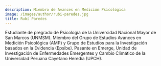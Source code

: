 ```yaml
---
description: Miembro de Avances en Medición Psicológica
image: /images/author/rubi-paredes.jpg
title: Rubí Paredes
---
```


Estudiante de pregrado de Psicología de la Universidad Nacional Mayor de San Marcos (UNMSM). Miembro del Grupo de Estudios Avances en Medición Psicológica (AMP) y Grupo de Estudios para la Investigación basados en la Evidencia (Epsibe). Pasante en Emerge, Unidad de Investigación de Enfermedades Emergentes y Cambio Climático de la Universidad Peruana Cayetano Heredia (UPCH).